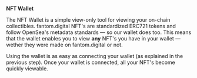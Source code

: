**NFT Wallet**

The NFT Wallet is a simple view-only tool for viewing your on-chain collectibles. fantom.digital NFT's are standardized ERC721 tokens and follow OpenSea's metadata standards — so our wallet does too. This means that the wallet enables you to view **any** NFT's you have in your wallet — wether they were made on fantom.digital or not.

Using the wallet is as easy as connecting your wallet (as explained in the previous step). Once your wallet is connected, all your NFT's become quickly viewable.